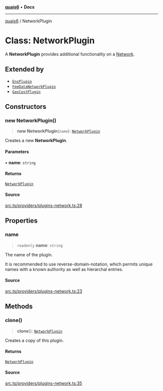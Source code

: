 [**quais6**](../README.md) • **Docs**

***

[quais6](../globals.md) / NetworkPlugin

# Class: NetworkPlugin

A **NetworkPlugin** provides additional functionality on a [Network](../classes/Network).

## Extended by

- [`EnsPlugin`](EnsPlugin.md)
- [`FeeDataNetworkPlugin`](FeeDataNetworkPlugin.md)
- [`GasCostPlugin`](GasCostPlugin.md)

## Constructors

### new NetworkPlugin()

> **new NetworkPlugin**(`name`): [`NetworkPlugin`](NetworkPlugin.md)

Creates a new **NetworkPlugin**.

#### Parameters

• **name**: `string`

#### Returns

[`NetworkPlugin`](NetworkPlugin.md)

#### Source

[src.ts/providers/plugins-network.ts:28](https://github.com/dominant-strategies/quais-6.js/blob/aca1855329c3946c627ab7f16ac5304cea7d20c5/src.ts/providers/plugins-network.ts#L28)

## Properties

### name

> `readonly` **name**: `string`

The name of the plugin.

 It is recommended to use reverse-domain-notation, which permits
 unique names with a known authority as well as hierarchal entries.

#### Source

[src.ts/providers/plugins-network.ts:23](https://github.com/dominant-strategies/quais-6.js/blob/aca1855329c3946c627ab7f16ac5304cea7d20c5/src.ts/providers/plugins-network.ts#L23)

## Methods

### clone()

> **clone**(): [`NetworkPlugin`](NetworkPlugin.md)

Creates a copy of this plugin.

#### Returns

[`NetworkPlugin`](NetworkPlugin.md)

#### Source

[src.ts/providers/plugins-network.ts:35](https://github.com/dominant-strategies/quais-6.js/blob/aca1855329c3946c627ab7f16ac5304cea7d20c5/src.ts/providers/plugins-network.ts#L35)
